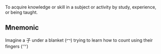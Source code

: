 To acquire knowledge or skill in a subject or activity by study, experience, or being taught.

## Mnemonic

Imagine a 子 under a blanket (冖) trying to learn how to count using their fingers (𭕄)
